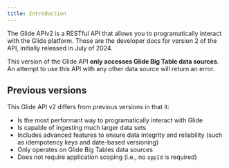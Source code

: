 ```yaml
---
title: Introduction
---
```


The Glide APIv2 is a RESTful API that allows you to programatically interact with the Glide platform. These are the developer docs for version 2 of the API, initially released in July of 2024.

<Warning>This version of the Glide API **only accesses Glide Big Table data sources**. An attempt to use this API with any other data source will return an error.</Warning>

## Previous versions

This Glide API v2 differs from previous versions in that it:

- Is the most performant way to programatically interact with Glide
- Is capable of ingesting much larger data sets
- Includes advanced features to ensure data integrity and reliability (such as idempotency keys and date-based versioning)
- Only operates on Glide Big Tables data sources
- Does not require application scoping (i.e., no `appId` is required)